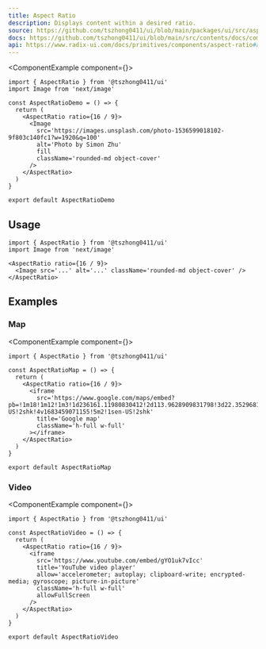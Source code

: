 ```yaml
---
title: Aspect Ratio
description: Displays content within a desired ratio.
source: https://github.com/tszhong0411/ui/blob/main/packages/ui/src/aspect-ratio.tsx
docs: https://github.com/tszhong0411/ui/blob/main/src/contents/docs/components/aspect-ratio.mdx
api: https://www.radix-ui.com/docs/primitives/components/aspect-ratio#api-reference
---
```


<ComponentExample component={<AspectRatioDemo />}>
  ```tsx
  import { AspectRatio } from '@tszhong0411/ui'
  import Image from 'next/image'

  const AspectRatioDemo = () => {
    return (
      <AspectRatio ratio={16 / 9}>
        <Image
          src='https://images.unsplash.com/photo-1536599018102-9f803c140fc1?w=1920&q=100'
          alt='Photo by Simon Zhu'
          fill
          className='rounded-md object-cover'
        />
      </AspectRatio>
    )
  }

  export default AspectRatioDemo
  ```
</ComponentExample>

## Usage

```tsx
import { AspectRatio } from '@tszhong0411/ui'
import Image from 'next/image'
```

```tsx
<AspectRatio ratio={16 / 9}>
  <Image src='...' alt='...' className='rounded-md object-cover' />
</AspectRatio>
```

## Examples

### Map

<ComponentExample component={<AspectRatioMap />}>
  ```tsx
  import { AspectRatio } from '@tszhong0411/ui'

  const AspectRatioMap = () => {
    return (
      <AspectRatio ratio={16 / 9}>
        <iframe
          src='https://www.google.com/maps/embed?pb=!1m18!1m12!1m3!1d236161.11980830412!2d113.9628909831798!3d22.352968179881678!2m3!1f0!2f0!3f0!3m2!1i1024!2i768!4f13.1!3m3!1m2!1s0x3403fefda2ea2807%3A0x486db43574f494da!2z6aaZ5riv!5e0!3m2!1sen-US!2shk!4v1683459071155!5m2!1sen-US!2shk'
          title='Google map'
          className='h-full w-full'
        ></iframe>
      </AspectRatio>
    )
  }

  export default AspectRatioMap
  ```
</ComponentExample>

### Video

<ComponentExample component={<AspectRatioVideo />}>
  ```tsx
  import { AspectRatio } from '@tszhong0411/ui'

  const AspectRatioVideo = () => {
    return (
      <AspectRatio ratio={16 / 9}>
        <iframe
          src='https://www.youtube.com/embed/gYO1uk7vIcc'
          title='YouTube video player'
          allow='accelerometer; autoplay; clipboard-write; encrypted-media; gyroscope; picture-in-picture'
          className='h-full w-full'
          allowFullScreen
        />
      </AspectRatio>
    )
  }

  export default AspectRatioVideo
  ```
</ComponentExample>
